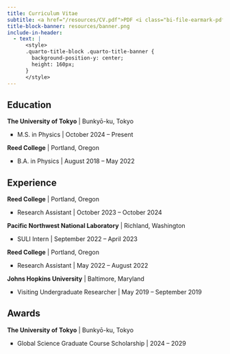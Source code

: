 ```yaml
---
title: Curriculum Vitae
subtitle: <a href="/resources/CV.pdf">PDF <i class="bi-file-earmark-pdf h5"></i></a>
title-block-banner: resources/banner.png
include-in-header:
  - text: |
      <style>
      .quarto-title-block .quarto-title-banner {
        background-position-y: center;
        height: 160px;
      }
      </style>
---
```

## Education

__The University of Tokyo__ | Bunkyo&#772;-ku, Tokyo

<ul style="list-style-type:square;">
  <li>
  M.S. in Physics | October 2024 -- Present
  </li>
</ul>

__Reed College__ | Portland, Oregon

<ul style="list-style-type:square;">
  <li>
  B.A. in Physics | August 2018 -- May 2022
  </li>
</ul>

## Experience

__Reed College__ | Portland, Oregon

<ul style="list-style-type:square;">
  <li>
  Research Assistant | October 2023 -- October 2024
  </li>
</ul>

__Pacific Northwest National Laboratory__ | Richland, Washington

<ul style="list-style-type:square;">
  <li>
  SULI Intern | September 2022 -- April 2023
  </li>
</ul>

__Reed College__ | Portland, Oregon

<ul style="list-style-type:square;">
  <li>
  Research Assistant | May 2022 -- August 2022
  </li>
</ul>

__Johns Hopkins University__ | Baltimore, Maryland

<ul style="list-style-type:square;">
  <li>
  Visiting Undergraduate Researcher | May 2019 -- September 2019
  </li>
</ul>

## Awards

__The University of Tokyo__ | Bunkyo&#772;-ku, Tokyo

<ul style="list-style-type:square;">
  <li>
  <a href="https://www.s.u-tokyo.ac.jp/GSGC/" style="text-decoration: none"> Global Science Graduate Course </a> Scholarship | 2024 -- 2029
  </li>
</ul>

